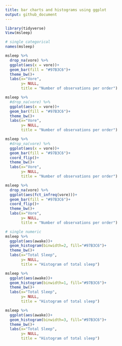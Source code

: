 ```yaml
---
title: bar charts and histograms using ggplot
output: github_document
---
```

```r
library(tidyverse)
View(msleep)
```

```r
# single categorical
names(msleep)
```

```r
msleep %>%
  drop_na(vore) %>%
  ggplot(aes(x = vore))+
  geom_bar(fill = "#97B3C6")+
  theme_bw()+
  labs(x="Vore",
       y= NULL,
       title = "Number of observations per order")
```

```r
msleep %>%
  #drop_na(vore) %>%
  ggplot(aes(x = vore))+
  geom_bar(fill = "#97B3C6")+
  theme_bw()+
  labs(x="Vore",
       y= NULL,
       title = "Number of observations per order")
```

```r
msleep %>%
  #drop_na(vore) %>%
  ggplot(aes(x = vore))+
  geom_bar(fill = "#97B3C6")+
  coord_flip()+
  theme_bw()+
  labs(x="Vore",
       y= NULL,
       title = "Number of observations per order")
```

```r
msleep %>%
  drop_na(vore) %>%
  ggplot(aes(fct_infreq(vore)))+
  geom_bar(fill = "#97B3C6")+
  coord_flip()+
  theme_bw()+
  labs(x="Vore",
       y= NULL,
       title = "Number of observations per order")
```

```r
# single numeric
msleep %>%
  ggplot(aes(awake))+
  geom_histogram(binwidth=2, fill="#97B3C6")+
  theme_bw()+
  labs(x="Total Sleep",
       y= NULL,
       title = "Histogram of total sleep")
```

```r
msleep %>%
  ggplot(aes(awake))+
  geom_histogram(binwidth=1, fill="#97B3C6")+
  theme_bw()+
  labs(x="Total Sleep",
       y= NULL,
       title = "Histogram of total sleep")
```

```r
msleep %>%
  ggplot(aes(awake))+
  geom_histogram(binwidth=3, fill="#97B3C6")+
  theme_bw()+
  labs(x="Total Sleep",
       y= NULL,
       title = "Histogram of total sleep")
```

